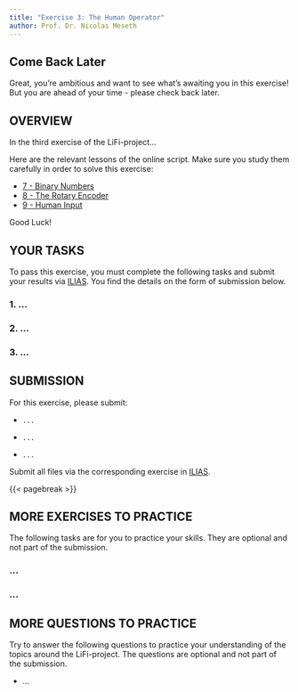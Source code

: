 ```yaml
---
title: "Exercise 3: The Human Operator"
author: Prof. Dr. Nicolas Meseth
---
```


::: {.callout-note appearance="simple"}
## Come Back Later

Great, you're ambitious and want to see what's awaiting you in this exercise! But you are ahead of your time - please check back later.
:::

## OVERVIEW

In the third exercise of the LiFi-project...

Here are the relevant lessons of the online script. Make sure you study them carefully in order to solve this exercise:

-   [7 - Binary Numbers](https://lifi.datalit.de/lifi-project/binary-numbers)
-   [8 - The Rotary Encoder](https://lifi.datalit.de/lifi-project/the-rotary-encoder)
-   [9 - Human Input](https://lifi.datalit.de/lifi-project/human-input)

Good Luck!

## YOUR TASKS

To pass this exercise, you must complete the following tasks and submit your results via [ILIAS](https://lms.hs-osnabrueck.de). You find the details on the form of submission below.

### 1. ...

### 2. ...

### 3. ...

## SUBMISSION

For this exercise, please submit:

-   `...`

-   `...`

-   `...`

Submit all files via the corresponding exercise in [ILIAS](https://lms.hs-osnabrueck.de).

{{< pagebreak >}}

## MORE EXERCISES TO PRACTICE

The following tasks are for you to practice your skills. They are optional and not part of the submission.

### ...

### ...

## MORE QUESTIONS TO PRACTICE

Try to answer the following questions to practice your understanding of the topics around the LiFi-project. The questions are optional and not part of the submission.

-   ...

